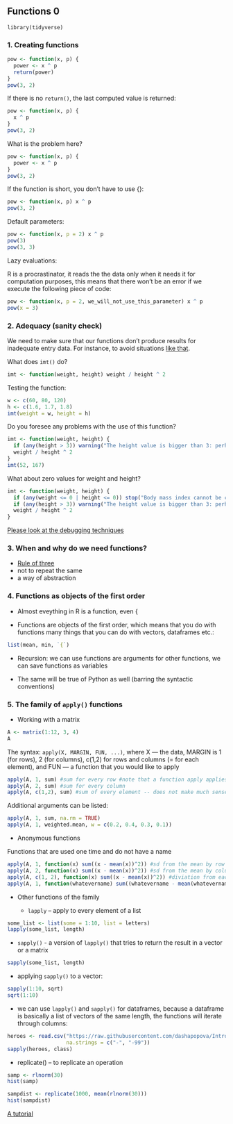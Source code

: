 ## Functions 0

```
library(tidyverse)
```
### 1. Creating functions

```r
pow <- function(x, p) {
  power <- x ^ p
  return(power)
}
pow(3, 2)
```

If there is no ```return()```, the last computed value is returned:

```r
pow <- function(x, p) {
  x ^ p
}
pow(3, 2)
```

What is the problem here?

```r
pow <- function(x, p) {
  power <- x ^ p 
}
pow(3, 2) 
```

If the function is short, you don't have to use {}:

```r
pow <- function(x, p) x ^ p
pow(3, 2) 
```

Default parameters:

```r
pow <- function(x, p = 2) x ^ p
pow(3) 
pow(3, 3)
```

Lazy evaluations:

R is a procrastinator, it reads the the data only when it needs it for computation purposes, this means that there won't be an error if we execute the following piece of code:

```r
pow <- function(x, p = 2, we_will_not_use_this_parameter) x ^ p
pow(x = 3)
```

### 2. Adequacy (sanity check) 

We need to make sure that our functions don't produce results for inadequate entry data. For instance, to avoid situations [like that](https://genomebiology.biomedcentral.com/articles/10.1186/s13059-016-1044-7).

What does ```imt()``` do?

```r
imt <- function(weight, height) weight / height ^ 2
```

Testing the function:

```r
w <- c(60, 80, 120)
h <- c(1.6, 1.7, 1.8)
imt(weight = w, height = h)
```

Do you foresee any problems with the use of this function?

```r
imt <- function(weight, height) {
  if (any(height > 3)) warning("The height value is bigger than 3: perhaps, the height value is in cm, not in m (as required)!\n")
  weight / height ^ 2
}
imt(52, 167)
```

What about zero values for weight and height?

```r
imt <- function(weight, height) {
  if (any(weight <= 0 | height <= 0)) stop("Body mass index cannot be computed for negative or zero values")
  if (any(height > 3)) warning("The height value is bigger than 3: perhaps, the height value is in cm, not in m (as required)!\n")
  weight / height ^ 2
}
```

[Please look at the debugging techniques](https://adv-r.hadley.nz/debugging.html)

### 3. When and why do we need functions?

+ [Rule of three](https://en.wikipedia.org/wiki/Rule_of_three_(computer_programming))
+ not to repeat the same
+ a way of abstraction

### 4. Functions as objects of the first order

+ Almost eveything in R is a function, even {

+ Functions are objects of the first order, which means that you do with functions many things that you can do with vectors, dataframes etc.:

```r
list(mean, min, `{`)
```

+ Recursion: we can use functions are arguments for other functions, we can save functions as variables

+ The same will be true of Python as well (barring the syntactic conventions)

### 5. The family of ```apply()``` functions

+ Working with a matrix

```r
A <- matrix(1:12, 3, 4)
A
```

The syntax: ```apply(X, MARGIN, FUN, ...)```, where X — the data, MARGIN is 1 (for rows), 2 (for columns), c(1,2) for rows and columns (= for each element), and FUN — a function that you would like to apply

```r
apply(A, 1, sum) #sum for every row #note that a function apply applies to a function sum
apply(A, 2, sum) #sum for every column
apply(A, c(1,2), sum) #sum of every element -- does not make much sense 
```

Additional arguments can be listed:

```r
apply(A, 1, sum, na.rm = TRUE)
apply(A, 1, weighted.mean, w = c(0.2, 0.4, 0.3, 0.1)) 
```

+ Anonymous functions

Functions that are used one time and do not have a name

```r
apply(A, 1, function(x) sum((x - mean(x))^2)) #sd from the mean by row
apply(A, 2, function(x) sum((x - mean(x))^2)) #sd from the mean by column
apply(A, c(1, 2), function(x) sum((x - mean(x))^2)) #diviation from each value, i.e., zero
apply(A, 1, function(whatevername) sum((whatevername - mean(whatevername))^2)) #you can name the variable in any way you want
```

+ Other functions of the family

  + ```lapply``` -- apply to every element of a list
  
```r
some_list <- list(some = 1:10, list = letters)
lapply(some_list, length)
```

  + ```sapply()``` - a version of ```lapply()``` that tries to return the result in a vector or a matrix

```r
sapply(some_list, length)
```

  + applying ```sapply()``` to a vector:
  
```r
sapply(1:10, sqrt)
sqrt(1:10)
```

  + we can use ```lapply()``` and ```sapply()``` for dataframes, because a dataframe is basically a list of vectors of the same length, the functions will iterate through columns:
  
```r
heroes <- read.csv("https://raw.githubusercontent.com/dashapopova/Intro-to-R/main/HWs/heroes_information.csv", 
                   na.strings = c("-", "-99"))
sapply(heroes, class)
```

  + replicate() -- to replicate an operation
  
```r
samp <- rlnorm(30)
hist(samp)
```

```r
sampdist <- replicate(1000, mean(rlnorm(30)))
hist(sampdist)
```

[A tutorial](https://www.datacamp.com/community/tutorials/r-tutorial-apply-family)


